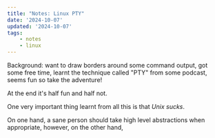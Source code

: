 ```yaml
---
title: "Notes: Linux PTY"
date: '2024-10-07'
updated: '2024-10-07'
tags:
    - notes
    - linux
---
```


Background: want to draw borders around some command output, got some free time, learnt the technique called "PTY" from some podcast, seems fun so take the adventure!

At the end it's half fun and half not.

One very important thing learnt from all this is that *Unix sucks*. 

On one hand, a sane person should take high level abstractions when appropriate, however, on the other hand,